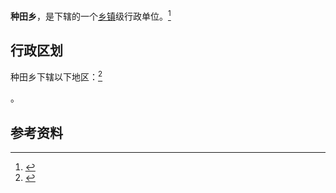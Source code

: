 {{中国乡级行政区|62/04/03/203/000}}

'''种田乡'''，是{{PRC admin/fullname|62/04/03/203/000|3}}下辖的一个[[乡镇|乡镇]]级行政单位。<ref>{{PRC admin/ref sgc|{{PRC admin/parent|62/04/03/203/000}}}}</ref>

== 行政区划 ==

种田乡下辖以下地区：<ref>{{PRC admin/ref sgc|62/04/03/203/000}}</ref>

{{PRC admin/children|62/04/03/203/000}}。

== 参考资料 ==

{{reflist}}

{{行政区划小作品}}
{{PRC admin/navcat|62/04/03/203/000}}